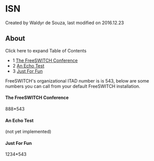
# ISN 

 Created by  Waldyr de Souza, last modified on 2016.12.23

## About

Click here to expand Table of Contents

* 1 [The FreeSWITCH Conference](#the-freeswitch-conference)
* 2 [An Echo Test](#an-echo-test)
* 3 [Just For Fun](#just-for-fun)

FreeSWITCH's organizational ITAD number is is 543, below are some numbers you can call from your default FreeSWITCH installation.

#### The FreeSWITCH Conference

888\*543

#### An Echo Test

(not yet implemented)

#### Just For Fun

1234\*543


